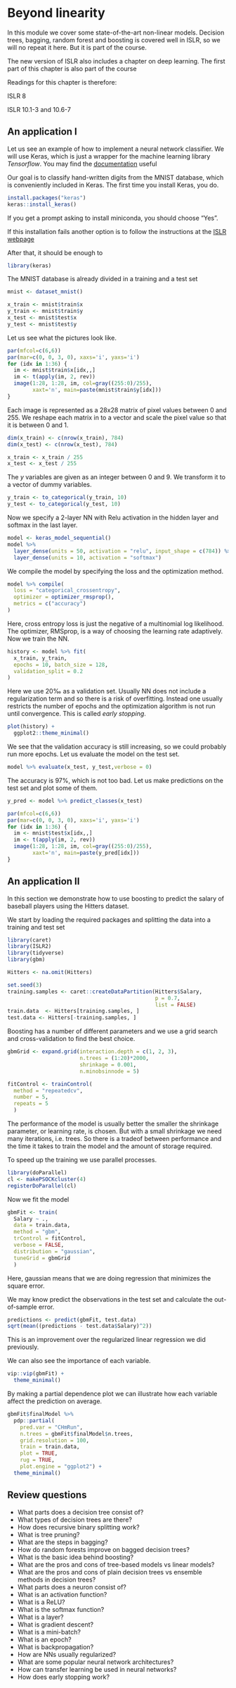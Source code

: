 # Beyond linearity

In this module we cover some state-of-the-art non-linear models. Decision trees, bagging, random forest and boosting is covered well in ISLR, so we will no repeat it here. But it is part of the course.

The new version of ISLR also includes a chapter on deep learning. The first part of this chapter is also part of the course

Readings for this chapter is therefore:

ISLR 8

ISLR 10.1-3 and 10.6-7

## An application I

Let us see an example of how to implement a neural network classifier. We will use Keras, which is just a wrapper for the machine learning library *Tensorflow*. You may find the [documentation](https://keras.rstudio.com) useful

Our goal is to classify hand-written digits from the MNIST database, which is conveniently included in Keras. The first time you install Keras, you do.
```r
install.packages("keras")
keras::install_keras()
```
If you get a prompt asking to install miniconda, you should choose "Yes".

If this installation fails another option is to follow the instructions at the [ISLR webpage](https://web.stanford.edu/~hastie/ISLR2/keras-instructions.html)

After that, it should be enough to
```r
library(keras)
```
The MNIST database is already divided in a training and a test set
```r
mnist <- dataset_mnist()

x_train <- mnist$train$x
y_train <- mnist$train$y
x_test <- mnist$test$x
y_test <- mnist$test$y
```
Let us see what the pictures look like.
```r
par(mfcol=c(6,6))
par(mar=c(0, 0, 3, 0), xaxs='i', yaxs='i')
for (idx in 1:36) {
  im <- mnist$train$x[idx,,]
  im <- t(apply(im, 2, rev))
  image(1:28, 1:28, im, col=gray((255:0)/255),
        xaxt='n', main=paste(mnist$train$y[idx]))
}
```
Each image is represented as a 28x28 matrix of pixel values between 0 and 255. We reshape each matrix in to a vector and scale the pixel value so that it is between 0 and 1.
```r
dim(x_train) <- c(nrow(x_train), 784)
dim(x_test) <- c(nrow(x_test), 784)

x_train <- x_train / 255
x_test <- x_test / 255
```
The $y$ variables are given as an integer between 0 and 9. We transform it to a vector of dummy variables.
```r
y_train <- to_categorical(y_train, 10)
y_test <- to_categorical(y_test, 10)
```
Now we specify a 2-layer NN with Relu activation in the hidden layer and softmax in the last layer.
```r
model <- keras_model_sequential()
model %>%
  layer_dense(units = 50, activation = "relu", input_shape = c(784)) %>%
  layer_dense(units = 10, activation = "softmax")
```
We compile the model by specifying the loss and the optimization method.
```r
model %>% compile(
  loss = "categorical_crossentropy",
  optimizer = optimizer_rmsprop(),
  metrics = c("accuracy")
)
```
Here, cross entropy loss is just the negative of a multinomial log likelihood. The optimizer, RMSprop, is a way of choosing the learning rate adaptively. Now we train the NN.
```r
history <- model %>% fit(
  x_train, y_train,
  epochs = 10, batch_size = 128,
  validation_split = 0.2
)
```
Here we use 20‰ as a validation set. Usually NN does not include a regularization term and so there is a risk of overfitting. Instead one usually restricts the number of epochs and the optimization algorithm is not run until convergence. This is called *early stopping*.
```r
plot(history) +
  ggplot2::theme_minimal()
```
We see that the validation accuracy is still increasing, so we could probably run more epochs. Let us evaluate the model on the test set.
```r
model %>% evaluate(x_test, y_test,verbose = 0)
```
The accuracy is 97%, which is not too bad. Let us make predictions on the test set and plot some of them.
```r
y_pred <- model %>% predict_classes(x_test)

par(mfcol=c(6,6))
par(mar=c(0, 0, 3, 0), xaxs='i', yaxs='i')
for (idx in 1:36) {
  im <- mnist$test$x[idx,,]
  im <- t(apply(im, 2, rev))
  image(1:28, 1:28, im, col=gray((255:0)/255),
        xaxt='n', main=paste(y_pred[idx]))
}
```

## An application II

In this section we demonstrate how to use boosting to predict the salary of baseball players using the Hitters dataset.

We start by loading the required packages and splitting the data into a training and test set

```r
library(caret)
library(ISLR2)
library(tidyverse)
library(gbm)

Hitters <- na.omit(Hitters)

set.seed(3)
training.samples <- caret::createDataPartition(Hitters$Salary, 
                                               p = 0.7, 
                                               list = FALSE)
train.data  <- Hitters[training.samples, ]
test.data <- Hitters[-training.samples, ]
```

Boosting has a number of different parameters and we use a grid search and cross-validation to find the best choice.
```r
gbmGrid <- expand.grid(interaction.depth = c(1, 2, 3),
                       n.trees = (1:20)*2000,
                       shrinkage = 0.001,
                       n.minobsinnode = 5)

fitControl <- trainControl(
  method = "repeatedcv",
  number = 5,
  repeats = 5
  )
```

The performance of the model is usually better the smaller the shrinkage parameter, or learning rate, is chosen. But with a small shrinkage we need many iterations, i.e. trees. So there is a tradeof between performance and the time it takes to train the model and the amount of storage required.

To speed up the training we use parallel processes.
```r
library(doParallel)
cl <- makePSOCKcluster(4)
registerDoParallel(cl)
```
Now we fit the model
```r
gbmFit <- train(
  Salary ~ ., 
  data = train.data, 
  method = "gbm", 
  trControl = fitControl,
  verbose = FALSE,
  distribution = "gaussian",
  tuneGrid = gbmGrid
  )
```
Here, gaussian means that we are doing regression that minimizes the square error.

We may know predict the observations in the test set and calculate the out-of-sample error.

```r
predictions <- predict(gbmFit, test.data)
sqrt(mean((predictions - test.data$Salary)^2))
```
This is an improvement over the regularized linear regression we did previously.

We can also see the importance of each variable.
```r
vip::vip(gbmFit) +
  theme_minimal()
```

By making a partial dependence plot we can illustrate how each variable affect the prediction on average.
```r
gbmFit$finalModel %>%
  pdp::partial(
    pred.var = "CHmRun", 
    n.trees = gbmFit$finalModel$n.trees, 
    grid.resolution = 100,
    train = train.data,
    plot = TRUE,
    rug = TRUE,
    plot.engine = "ggplot2") +
  theme_minimal()
```

## Review questions

- What parts does a decision tree consist of?
- What types of decision trees are there?
- How does recursive binary splitting work?
- What is tree pruning?
- What are the steps in bagging?
- How do random forests improve on bagged decision trees?
- What is the basic idea behind boosting?
- What are the pros and cons of tree-based models vs linear models?
- What are the pros and cons of plain decision trees vs ensemble methods in decision trees?
- What parts does a neuron consist of?
- What is an activation function?
- What is a ReLU?
- What is the softmax function?
- What is a layer?
- What is gradient descent?
- What is a mini-batch?
- What is an epoch?
- What is backpropagation?
- How are NNs usually regularized?
- What are some popular neural network architectures?
- How can transfer learning be used in neural networks?
- How does early stopping work?

